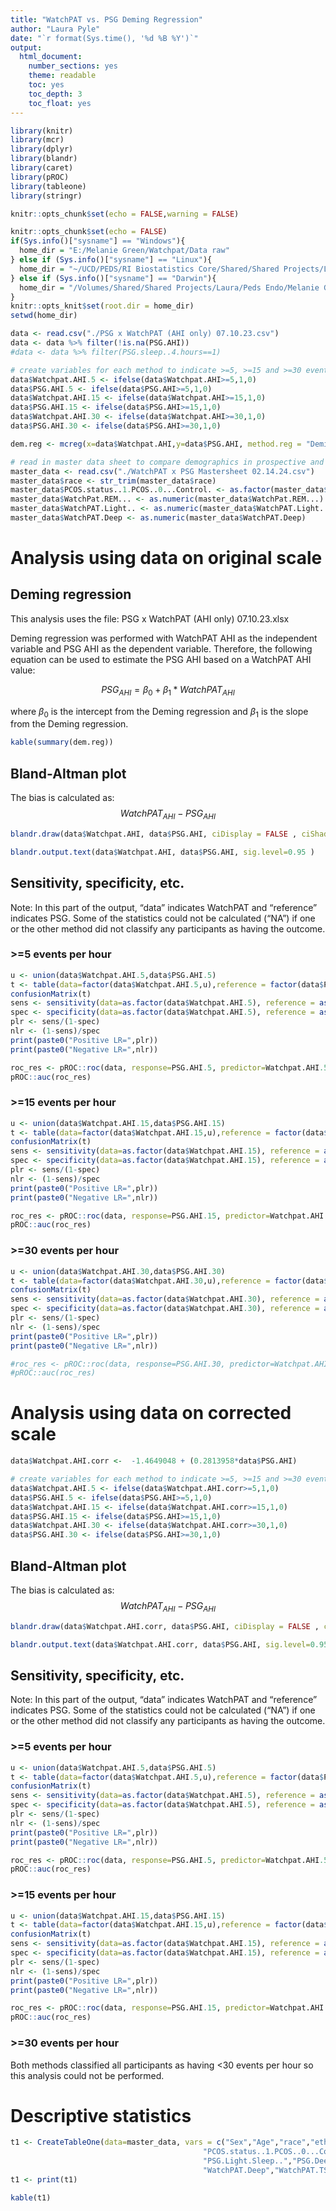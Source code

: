 ```yaml
---
title: "WatchPAT vs. PSG Deming Regression"
author: "Laura Pyle"
date: "`r format(Sys.time(), '%d %B %Y')`"
output:
  html_document:
    number_sections: yes
    theme: readable
    toc: yes
    toc_depth: 3
    toc_float: yes
---
```


```r
library(knitr)
library(mcr)
library(dplyr)
library(blandr)
library(caret)
library(pROC)
library(tableone)
library(stringr)

knitr::opts_chunk$set(echo = FALSE,warning = FALSE)

knitr::opts_chunk$set(echo = FALSE)
if(Sys.info()["sysname"] == "Windows"){
  home_dir = "E:/Melanie Green/Watchpat/Data raw"
} else if (Sys.info()["sysname"] == "Linux"){
  home_dir = "~/UCD/PEDS/RI Biostatistics Core/Shared/Shared Projects/Laura/BDC/Projects"
} else if (Sys.info()["sysname"] == "Darwin"){
  home_dir = "/Volumes/Shared/Shared Projects/Laura/Peds Endo/Melanie Green/Watchpat/Data raw"
}
knitr::opts_knit$set(root.dir = home_dir)
setwd(home_dir)
```

```r
data <- read.csv("./PSG x WatchPAT (AHI only) 07.10.23.csv")
data <- data %>% filter(!is.na(PSG.AHI))
#data <- data %>% filter(PSG.sleep..4.hours==1)

# create variables for each method to indicate >=5, >=15 and >=30 events per hour
data$Watchpat.AHI.5 <- ifelse(data$Watchpat.AHI>=5,1,0)
data$PSG.AHI.5 <- ifelse(data$PSG.AHI>=5,1,0)
data$Watchpat.AHI.15 <- ifelse(data$Watchpat.AHI>=15,1,0)
data$PSG.AHI.15 <- ifelse(data$PSG.AHI>=15,1,0)
data$Watchpat.AHI.30 <- ifelse(data$Watchpat.AHI>=30,1,0)
data$PSG.AHI.30 <- ifelse(data$PSG.AHI>=30,1,0)

dem.reg <- mcreg(x=data$Watchpat.AHI,y=data$PSG.AHI, method.reg = "Deming")

# read in master data sheet to compare demographics in prospective and retrospective
master_data <- read.csv("./WatchPAT x PSG Mastersheet 02.14.24.csv")
master_data$race <- str_trim(master_data$race)
master_data$PCOS.status..1.PCOS..0...Control. <- as.factor(master_data$PCOS.status..1.PCOS..0...Control.)
master_data$WatchPat.REM... <- as.numeric(master_data$WatchPat.REM...)
master_data$WatchPAT.Light.. <- as.numeric(master_data$WatchPAT.Light..)
master_data$WatchPAT.Deep <- as.numeric(master_data$WatchPAT.Deep)
```

# Analysis using data on original scale

## Deming regression

This analysis uses the file: PSG x WatchPAT (AHI only) 07.10.23.xlsx

Deming regression was performed with WatchPAT AHI as the independent variable and PSG AHI as the dependent variable. Therefore, the following equation can be used to estimate the PSG AHI based on a WatchPAT AHI value:

$$PSG_{AHI} = \beta_0 + \beta_1 * WatchPAT_{AHI}$$

where $\beta_0$ is the intercept from the Deming regression and $\beta_1$ is the slope from the Deming regression.

```r
kable(summary(dem.reg))
```

## Bland-Altman plot

The bias is calculated as: $$WatchPAT_{AHI} -  PSG_{AHI}$$

```r
blandr.draw(data$Watchpat.AHI, data$PSG.AHI, ciDisplay = FALSE , ciShading = FALSE )
```

```r
blandr.output.text(data$Watchpat.AHI, data$PSG.AHI, sig.level=0.95 )
```

## Sensitivity, specificity, etc.

Note: In this part of the output, "data" indicates WatchPAT and "reference" indicates PSG. Some of the statistics could not be calculated ("NA") if one or the other method did not classify any participants as having the outcome.

### >=5 events per hour

```r
u <- union(data$Watchpat.AHI.5,data$PSG.AHI.5)
t <- table(data=factor(data$Watchpat.AHI.5,u),reference = factor(data$PSG.AHI.5,u))
confusionMatrix(t)
sens <- sensitivity(data=as.factor(data$Watchpat.AHI.5), reference = as.factor(data$PSG.AHI.5), positive="1",negative="0")
spec <- specificity(data=as.factor(data$Watchpat.AHI.5), reference = as.factor(data$PSG.AHI.5), positive="1",negative="0")
plr <- sens/(1-spec)
nlr <- (1-sens)/spec
print(paste0("Positive LR=",plr))
print(paste0("Negative LR=",nlr))
```

```r
roc_res <- pROC::roc(data, response=PSG.AHI.5, predictor=Watchpat.AHI.5)
pROC::auc(roc_res)
```

### >=15 events per hour

```r
u <- union(data$Watchpat.AHI.15,data$PSG.AHI.15)
t <- table(data=factor(data$Watchpat.AHI.15,u),reference = factor(data$PSG.AHI.15,u))
confusionMatrix(t)
sens <- sensitivity(data=as.factor(data$Watchpat.AHI.15), reference = as.factor(data$PSG.AHI.15), positive="1",negative="0")
spec <- specificity(data=as.factor(data$Watchpat.AHI.15), reference = as.factor(data$PSG.AHI.15), positive="1",negative="0")
plr <- sens/(1-spec)
nlr <- (1-sens)/spec
print(paste0("Positive LR=",plr))
print(paste0("Negative LR=",nlr))
```

```r
roc_res <- pROC::roc(data, response=PSG.AHI.15, predictor=Watchpat.AHI.15)
pROC::auc(roc_res)
```

### >=30 events per hour

```r
u <- union(data$Watchpat.AHI.30,data$PSG.AHI.30)
t <- table(data=factor(data$Watchpat.AHI.30,u),reference = factor(data$PSG.AHI.30,u))
confusionMatrix(t)
sens <- sensitivity(data=as.factor(data$Watchpat.AHI.30), reference = as.factor(data$PSG.AHI.30), positive="1",negative="0")
spec <- specificity(data=as.factor(data$Watchpat.AHI.30), reference = as.factor(data$PSG.AHI.30), positive="1",negative="0")
plr <- sens/(1-spec)
nlr <- (1-sens)/spec
print(paste0("Positive LR=",plr))
print(paste0("Negative LR=",nlr))
```

```r
#roc_res <- pROC::roc(data, response=PSG.AHI.30, predictor=Watchpat.AHI.30)
#pROC::auc(roc_res)
```

# Analysis using data on corrected scale

```r
data$Watchpat.AHI.corr <-  -1.4649048 + (0.2813958*data$PSG.AHI)

# create variables for each method to indicate >=5, >=15 and >=30 events per hour
data$Watchpat.AHI.5 <- ifelse(data$Watchpat.AHI.corr>=5,1,0)
data$PSG.AHI.5 <- ifelse(data$PSG.AHI>=5,1,0)
data$Watchpat.AHI.15 <- ifelse(data$Watchpat.AHI.corr>=15,1,0)
data$PSG.AHI.15 <- ifelse(data$PSG.AHI>=15,1,0)
data$Watchpat.AHI.30 <- ifelse(data$Watchpat.AHI.corr>=30,1,0)
data$PSG.AHI.30 <- ifelse(data$PSG.AHI>=30,1,0)
```

## Bland-Altman plot

The bias is calculated as: $$WatchPAT_{AHI} -  PSG_{AHI}$$

```r
blandr.draw(data$Watchpat.AHI.corr, data$PSG.AHI, ciDisplay = FALSE , ciShading = FALSE )
```

```r
blandr.output.text(data$Watchpat.AHI.corr, data$PSG.AHI, sig.level=0.95 )
```

## Sensitivity, specificity, etc.

Note: In this part of the output, "data" indicates WatchPAT and "reference" indicates PSG. Some of the statistics could not be calculated ("NA") if one or the other method did not classify any participants as having the outcome.

### >=5 events per hour

```r
u <- union(data$Watchpat.AHI.5,data$PSG.AHI.5)
t <- table(data=factor(data$Watchpat.AHI.5,u),reference = factor(data$PSG.AHI.5,u))
confusionMatrix(t)
sens <- sensitivity(data=as.factor(data$Watchpat.AHI.5), reference = as.factor(data$PSG.AHI.5), positive="1",negative="0")
spec <- specificity(data=as.factor(data$Watchpat.AHI.5), reference = as.factor(data$PSG.AHI.5), positive="1",negative="0")
plr <- sens/(1-spec)
nlr <- (1-sens)/spec
print(paste0("Positive LR=",plr))
print(paste0("Negative LR=",nlr))
```

```r
roc_res <- pROC::roc(data, response=PSG.AHI.5, predictor=Watchpat.AHI.5)
pROC::auc(roc_res)
```

### >=15 events per hour

```r
u <- union(data$Watchpat.AHI.15,data$PSG.AHI.15)
t <- table(data=factor(data$Watchpat.AHI.15,u),reference = factor(data$PSG.AHI.15,u))
confusionMatrix(t)
sens <- sensitivity(data=as.factor(data$Watchpat.AHI.15), reference = as.factor(data$PSG.AHI.15), positive="1",negative="0")
spec <- specificity(data=as.factor(data$Watchpat.AHI.15), reference = as.factor(data$PSG.AHI.15), positive="1",negative="0")
plr <- sens/(1-spec)
nlr <- (1-sens)/spec
print(paste0("Positive LR=",plr))
print(paste0("Negative LR=",nlr))
```

```r
roc_res <- pROC::roc(data, response=PSG.AHI.15, predictor=Watchpat.AHI.15)
pROC::auc(roc_res)
```

### >=30 events per hour

Both methods classified all participants as having <30 events per hour so this analysis could not be performed.

# Descriptive statistics

```r
t1 <- CreateTableOne(data=master_data, vars = c("Sex","Age","race","ethnicity","BMI..ile.on.PSG.Date","BMI..ile",
                                           "PCOS.status..1.PCOS..0...Control.","PSG.AHI","PSG.ODI","PSG.REM",
                                           "PSG.Light.Sleep..","PSG.Deep.Sleep..","PSG.TST..min.",                                                                           "Watchpat.AHI","WatchPAT.ODI","WatchPat.REM...","WatchPAT.Light..",
                                           "WatchPAT.Deep","WatchPAT.TST"), strata = "Cohort")
t1 <- print(t1)
```

```r
kable(t1)
```